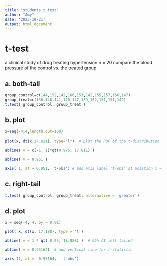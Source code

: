 ```yaml
---
title: "students_t_test"
author: "Amy"
date: '2023-10-21'
output: html_document
---
```


# t-test
a clinical study of drug treating hypertension
n = 20 
compare the blood pressure of the control vs. the treated group

## a. both-tail

```r
group_control=c(144,152,142,166,153,142,155,157,156,147) 
group_treat=c(136,148,141,170,147,139,152,151,151,142)
t.test( group_control, group_treat )
```

## b. plot

```r
x=seq(-4,4,length.out=100)
      
plot(x, dt(x,17.811), type="l")  # plot the PDF of the t-distribution

abline( v = c(-1, 1)*qt(0.975, 17.811) )

abline( v = 0.951 )

axis( 1, at = 0.951, 't-obs') # add axis label 't-obs' at position x = 0.95
```

## c. right-tail 

```r
t.test( group_control, group_treat, alternative = 'greater')
```

## d. plot

```r
x = seq(-4, 4, by = 0.01)

plot( x, dt(x, 17.188), type = 'l')

abline( v = 1 * qt( 0.95, 18.888) )  # 95% CI left-tailed

abline( v = 0.95164)  # add vertical line for t-statistic

axis (1, at =  0.95164,  't-obs')
```



